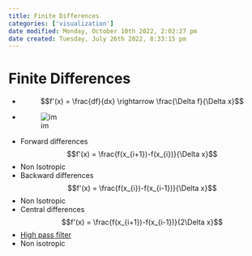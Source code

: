 ```yaml
---
title: Finite Differences
categories: ['visualization']
date modified: Monday, October 10th 2022, 2:02:27 pm
date created: Tuesday, July 26th 2022, 8:33:15 pm
---
```


# Finite Differences
- $$f'(x) = \frac{df}{dx} \rightarrow \frac{\Delta f}{\Delta x}$$
- ![im](images/Pasted%20image%2020220411131651.png)
- Forward differences $$f'(x) = \frac{f(x_{i+1})-f(x_{i})}{\Delta x}$$
- Non Isotropic
- Backward differences $$f'(x) = \frac{f(x_{i})-f(x_{i-1})}{\Delta x}$$
- Non Isotropic
- Central differences $$f'(x) = \frac{f(x_{i+1})-f(x_{i-1})}{2\Delta x}$$
- [High pass filter](High%20pass%20filter.qmd)
- Non isotropic



